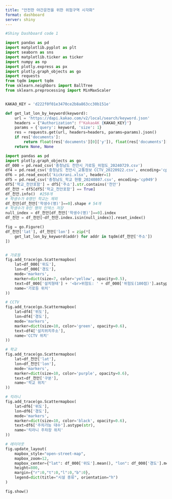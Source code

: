 ```yaml
---
title: "안전한 야간운전을 위한 위험구역 시각화"
format: dashboard
server: shiny
---
```



```python
#Shiny Dashboard code 1

import pandas as pd
import matplotlib.pyplot as plt
import seaborn as sns
import matplotlib.ticker as ticker
import numpy as np
import plotly.express as px
import plotly.graph_objects as go
import requests
from tqdm import tqdm
from sklearn.neighbors import BallTree
from sklearn.preprocessing import MinMaxScaler


KAKAO_KEY = 'd222f0f01e3470ce2b8a863cc30b151e'

def get_lat_lon_by_keyword(keyword):
    url = 'https://dapi.kakao.com/v2/local/search/keyword.json'
    headers = {"Authorization": f"KakaoAK {KAKAO_KEY}"}
    params = {'query': keyword, 'size': 1}
    res = requests.get(url, headers=headers, params=params).json()
    if res['documents']:
        return float(res['documents'][0]['y']), float(res['documents'][0]['x'])
    return None, None

import pandas as pd
import plotly.graph_objects as go
df_000 = pd.read_csv('충청남도 천안시_가로등_위험도_20240729.csv')
df4 = pd.read_csv('충청남도 천안시_교통정보 CCTV_20220922.csv', encoding='cp949') 
df6 = pd.read_excel('kickrani.xlsx', header=1)
df5 = pd.read_csv('충청남도_학교 현황_20240807.csv', encoding='cp949')
df5['학교_천안포함'] = df5['주소'].str.contains('천안')
df_천안 = df5[df5['학교_천안포함'] == True]
df_천안.info()  #250개
# 학생수가 0명인 학교는 제외
df_천안[df_천안['학생수(명)']==0].shape # 54개
# 학생수가 0인 행의 인덱스 저장
null_index = df_천안[df_천안['학생수(명)']==0].index
df_천안 = df_천안[~df_천안.index.isin(null_index)].reset_index()

fig = go.Figure()
df_천안['lat'], df_천안['lon'] = zip(*[
    get_lat_lon_by_keyword(addr) for addr in tqdm(df_천안['주소'])
])


# 가로등
fig.add_trace(go.Scattermapbox(
    lat=df_000['위도'],
    lon=df_000['경도'],
    mode='markers',
    marker=dict(size=7, color='yellow', opacity=0.5),
    text=df_000['설치형태'] + '<br>위험도: ' + df_000['위험도(100점)'].astype(str),
    name='가로등 위치'
))

# CCTV
fig.add_trace(go.Scattermapbox(
    lat=df4['위도'],
    lon=df4['경도'],
    mode='markers',
    marker=dict(size=10, color='green', opacity=0.6),
    text=df4['설치위치주소'],
    name='CCTV 위치'
))

# 학교
fig.add_trace(go.Scattermapbox(
    lat=df_천안['lat'],
    lon=df_천안['lon'],
    mode='markers',
    marker=dict(size=10, color='purple', opacity=0.6),
    text=df_천안['구분'],
    name='학교 위치'
))

# 킥라니
fig.add_trace(go.Scattermapbox(
    lat=df6['위도'],
    lon=df6['경도'],
    mode='markers',
    marker=dict(size=10, color='black', opacity=0.6),
    text=df6['주차가능 대수'].astype(str),
    name='킥라니 주차장 위치'
))

# 레이아웃
fig.update_layout(
    mapbox_style="open-street-map",
    mapbox_zoom=12,
    mapbox_center={"lat": df_000['위도'].mean(), "lon": df_000['경도'].mean()},
    height=800,
    margin={"r":0,"t":0,"l":0,"b":0},
    legend=dict(title="시설 종류", orientation="h")
)

fig.show()


```